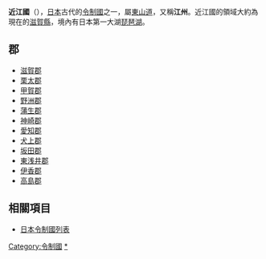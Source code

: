 {{unreferenced|time=2018-10-09T11:23:13+00:00}}
{{Expand|time=2013-02-13T08:09:40+00:00 }}
{{japanese|image=Old Japan Omi.svg|width=300px|caption=近江國在日本的位置|japanese=近江国|kana=おうみのくに|romaji=Ōmi no kuni}}
'''近江國'''（{{jpn|j=近江国|kyu=近江國|hg=おうみのくに|hgt=あふみのくに|rm=Ōminokuni|f=y}}），[[日本|日本]]古代的[[令制國|令制國]]之一，屬[[東山道|東山道]]，又稱'''江州'''。近江國的領域大約為現在的[[滋賀縣|滋賀縣]]，境內有日本第一大湖[[琵琶湖|琵琶湖]]。

== 郡 ==
* [[滋賀郡|滋賀郡]]
* [[栗太郡|栗太郡]]
* [[甲賀郡|甲賀郡]]
* [[野洲郡|野洲郡]]
* [[蒲生郡|蒲生郡]]
* [[神崎郡_(滋賀縣)|神崎郡]]
* [[愛知郡_(滋賀縣)|愛知郡]]
* [[犬上郡|犬上郡]]
* [[坂田郡|坂田郡]]
* [[東浅井郡|東浅井郡]]
* [[伊香郡|伊香郡]]
* [[高島郡_(滋賀縣)|高島郡]]

== 相關項目 ==
* [[日本令制國列表|日本令制國列表]]

{{近江國的郡}}
{{日本令制國}}

{{DEFAULTSORT:Omi}}
[[Category:令制國|Category:令制國]]
[[Category:近江國|*]]